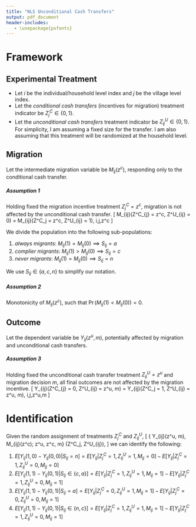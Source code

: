 ```yaml
---
title: "NLS Unconditional Cash Transfers"
output: pdf_document
header-includes:
   - \usepackage{pxfonts}
---
```


# Framework

## Experimental Treatment

* Let $i$ be the individual/household level index and $j$ be the village level index.
* Let the _conditional cash transfers_ (incentives for migration) treatment indicator be $Z^C_{j} \in \{0, 1\}$. 
* Let the _unconditional cash transfers_ treatment indicator be $Z^U_{ij} \in \{0, 1\}$. For simplicity, I am assuming a fixed size for the transfer. I am also assuming that this treatment will be randomized at the household level.

## Migration

Let the intermediate migration variable be $M_{ij}(z^c)$, responding only to the conditional cash transfer.

##### Assumption 1

Holding fixed the migration incentive treatment $Z^C_j = z^c$, migration is not affected by the unconditional cash transfer.
\[ M_{ij}(Z^C_{j} = z^c, Z^U_{ij} = 0) = M_{ij}(Z^C_j = z^c, Z^U_{ij} = 1), \forall i,j,z^c \]

We divide the population into the following sub-populations:

1. _always migrants_: $M_{ij}(1) = M_{ij}(0) \implies S_{ij} = a$
2. _complier migrants_: $M_{ij}(1) > M_{ij}(0) \implies S_{ij} = c$
3. _never migrants_: $M_{ij}(1) = M_{ij}(0) \implies S_{ij} = n$

We use $S_{ij} \in \{a, c, n\}$ to simplify our notation.

##### Assumption 2

Monotonicity of $M_{ij}(z^c)$, such that $\Pr(M_{ij}(1) < M_{ij}(0)) = 0$.

## Outcome 

Let the dependent variable be $Y_{ij}(z^u, m)$, potentially affected by migration and unconditional cash transfers.

##### Assumption 3

Holding fixed the unconditional cash transfer treatment $Z^U_{ij} = z^u$ and migration decision $m$, all final outcomes are not affected by the migration incentive.
\[ Y_{ij}(Z^C_{j} = 0, Z^U_{ij} = z^u, m) = Y_{ij}(Z^C_j = 1, Z^U_{ij} = z^u, m), \forall i,j,z^u,m \]

# Identification

Given the random assignment of treatments $Z^C_j$ and $Z^U_{ij}$,
\[ \{ Y_{ij}(z^u, m), M_{ij}(z^c); \forall z^u, z^c, m\} \Perp (Z^C_j, Z^U_{ij}), \]
we can identify the following:

1. $E[Y_{ij}(1,0) - Y_{ij}(0,0)| S_{ij} = n] = E[Y_{ij}|Z^C_j = 1, Z^U_{ij} = 1, M_{ij} = 0] - E[Y_{ij}|Z^C_j = 1, Z^U_{ij} = 0, M_{ij} = 0]$ 
2. $E[Y_{ij}(1,1) - Y_{ij}(0,1)| S_{ij} \in \{c, a\}] = E[Y_{ij}|Z^C_j = 1, Z^U_{ij} = 1, M_{ij} = 1] - E[Y_{ij}|Z^C_j = 1, Z^U_{ij} = 0, M_{ij} = 1]$ 
3. $E[Y_{ij}(1,1) - Y_{ij}(0,1)| S_{ij} = a] = E[Y_{ij}|Z^C_j = 0, Z^U_{ij} = 1, M_{ij} = 1] - E[Y_{ij}|Z^C_j = 0, Z^U_{ij} = 0, M_{ij} = 1]$ 
4. $E[Y_{ij}(1,1) - Y_{ij}(0,1)| S_{ij} \in \{n, c\}] = E[Y_{ij}|Z^C_j = 1, Z^U_{ij} = 1, M_{ij} = 1] - E[Y_{ij}|Z^C_j = 1, Z^U_{ij} = 0, M_{ij} = 1]$ 